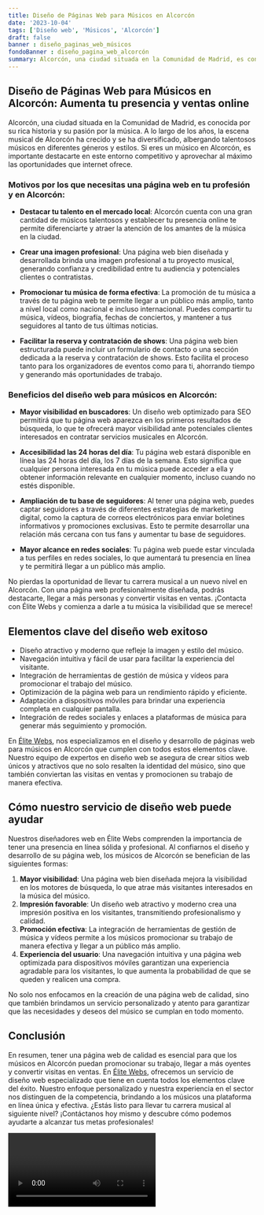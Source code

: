 ```yaml
---
title: Diseño de Páginas Web para Músicos en Alcorcón
date: '2023-10-04'
tags: ['Diseño web', 'Músicos', 'Alcorcón']
draft: false
banner : diseño_paginas_web_músicos
fondoBanner : diseño_pagina_web_alcorcón
summary: Alcorcón, una ciudad situada en la Comunidad de Madrid, es conocida por su rica historia y su pasión por la música. A lo largo de los años, la escena musical de Alcorcón ha crecido y se ha diversificado, albergando talentosos músicos en diferentes géneros y estilos. Si eres un músico en Alcorcón, es importante destacarte en este entorno competitivo y aprovechar al máximo las oportunidades que internet ofrece.
---
```


## Diseño de Páginas Web para Músicos en Alcorcón: Aumenta tu presencia y ventas online

Alcorcón, una ciudad situada en la Comunidad de Madrid, es conocida por su rica historia y su pasión por la música. A lo largo de los años, la escena musical de Alcorcón ha crecido y se ha diversificado, albergando talentosos músicos en diferentes géneros y estilos. Si eres un músico en Alcorcón, es importante destacarte en este entorno competitivo y aprovechar al máximo las oportunidades que internet ofrece.

### Motivos por los que necesitas una página web en tu profesión y en Alcorcón:

- **Destacar tu talento en el mercado local**: Alcorcón cuenta con una gran cantidad de músicos talentosos y establecer tu presencia online te permite diferenciarte y atraer la atención de los amantes de la música en la ciudad.

- **Crear una imagen profesional**: Una página web bien diseñada y desarrollada brinda una imagen profesional a tu proyecto musical, generando confianza y credibilidad entre tu audiencia y potenciales clientes o contratistas.

- **Promocionar tu música de forma efectiva**: La promoción de tu música a través de tu página web te permite llegar a un público más amplio, tanto a nivel local como nacional e incluso internacional. Puedes compartir tu música, vídeos, biografía, fechas de conciertos, y mantener a tus seguidores al tanto de tus últimas noticias.

- **Facilitar la reserva y contratación de shows**: Una página web bien estructurada puede incluir un formulario de contacto o una sección dedicada a la reserva y contratación de shows. Esto facilita el proceso tanto para los organizadores de eventos como para ti, ahorrando tiempo y generando más oportunidades de trabajo.

### Beneficios del diseño web para músicos en Alcorcón:

- **Mayor visibilidad en buscadores**: Un diseño web optimizado para SEO permitirá que tu página web aparezca en los primeros resultados de búsqueda, lo que te ofrecerá mayor visibilidad ante potenciales clientes interesados en contratar servicios musicales en Alcorcón.

- **Accesibilidad las 24 horas del día**: Tu página web estará disponible en línea las 24 horas del día, los 7 días de la semana. Esto significa que cualquier persona interesada en tu música puede acceder a ella y obtener información relevante en cualquier momento, incluso cuando no estés disponible.

- **Ampliación de tu base de seguidores**: Al tener una página web, puedes captar seguidores a través de diferentes estrategias de marketing digital, como la captura de correos electrónicos para enviar boletines informativos y promociones exclusivas. Esto te permite desarrollar una relación más cercana con tus fans y aumentar tu base de seguidores.

- **Mayor alcance en redes sociales**: Tu página web puede estar vinculada a tus perfiles en redes sociales, lo que aumentará tu presencia en línea y te permitirá llegar a un público más amplio.

No pierdas la oportunidad de llevar tu carrera musical a un nuevo nivel en Alcorcón. Con una página web profesionalmente diseñada, podrás destacarte, llegar a más personas y convertir visitas en ventas. ¡Contacta con Élite Webs y comienza a darle a tu música la visibilidad que se merece!

<GifSeo />

<Cta />

## Elementos clave del diseño web exitoso

- Diseño atractivo y moderno que refleje la imagen y estilo del músico.
- Navegación intuitiva y fácil de usar para facilitar la experiencia del visitante.
- Integración de herramientas de gestión de música y vídeos para promocionar el trabajo del músico.
- Optimización de la página web para un rendimiento rápido y eficiente.
- Adaptación a dispositivos móviles para brindar una experiencia completa en cualquier pantalla.
- Integración de redes sociales y enlaces a plataformas de música para generar más seguimiento y promoción.

En [Élite Webs](https://www.elitewebs.es/), nos especializamos en el diseño y desarrollo de páginas web para músicos en Alcorcón que cumplen con todos estos elementos clave. Nuestro equipo de expertos en diseño web se asegura de crear sitios web únicos y atractivos que no solo resalten la identidad del músico, sino que también conviertan las visitas en ventas y promocionen su trabajo de manera efectiva.

## Cómo nuestro servicio de diseño web puede ayudar

Nuestros diseñadores web en Élite Webs comprenden la importancia de tener una presencia en línea sólida y profesional. Al confiarnos el diseño y desarrollo de su página web, los músicos de Alcorcón se benefician de las siguientes formas:

1. **Mayor visibilidad**: Una página web bien diseñada mejora la visibilidad en los motores de búsqueda, lo que atrae más visitantes interesados en la música del músico.
2. **Impresión favorable**: Un diseño web atractivo y moderno crea una impresión positiva en los visitantes, transmitiendo profesionalismo y calidad.
3. **Promoción efectiva**: La integración de herramientas de gestión de música y vídeos permite a los músicos promocionar su trabajo de manera efectiva y llegar a un público más amplio.
4. **Experiencia del usuario**: Una navegación intuitiva y una página web optimizada para dispositivos móviles garantizan una experiencia agradable para los visitantes, lo que aumenta la probabilidad de que se queden y realicen una compra.

No solo nos enfocamos en la creación de una página web de calidad, sino que también brindamos un servicio personalizado y atento para garantizar que las necesidades y deseos del músico se cumplan en todo momento.

## Conclusión

En resumen, tener una página web de calidad es esencial para que los músicos en Alcorcón puedan promocionar su trabajo, llegar a más oyentes y convertir visitas en ventas. En [Élite Webs](https://www.elitewebs.es/), ofrecemos un servicio de diseño web especializado que tiene en cuenta todos los elementos clave del éxito. Nuestro enfoque personalizado y nuestra experiencia en el sector nos distinguen de la competencia, brindando a los músicos una plataforma en línea única y efectiva. ¿Estás listo para llevar tu carrera musical al siguiente nivel? ¡Contáctanos hoy mismo y descubre cómo podemos ayudarte a alcanzar tus metas profesionales!

<Video />

<CtaBot job='Músicos' city='Alcorcón'/>

<Gmaps query='Alcorcón+españa+maps' />